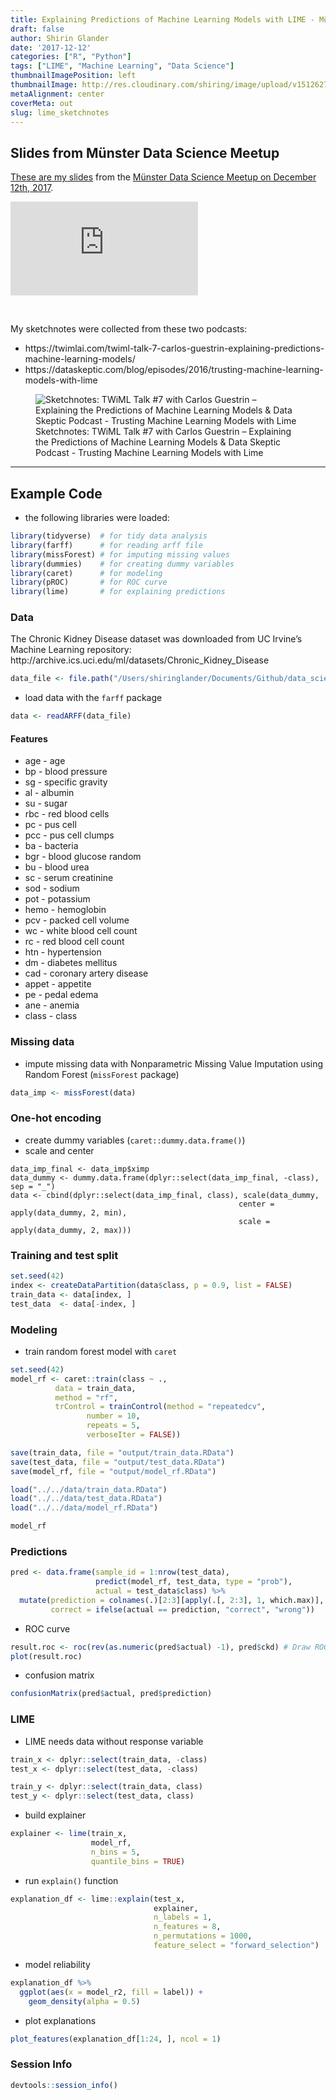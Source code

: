 ```yaml
---
title: Explaining Predictions of Machine Learning Models with LIME - Münster Data Science Meetup
draft: false
author: Shirin Glander
date: '2017-12-12'
categories: ["R", "Python"]
tags: ["LIME", "Machine Learning", "Data Science"]
thumbnailImagePosition: left
thumbnailImage: http://res.cloudinary.com/shiring/image/upload/v1512627737/lime_sketchnotes_guq6u5.jpg
metaAlignment: center
coverMeta: out
slug: lime_sketchnotes
---
```


## Slides from Münster Data Science Meetup

[These are my slides](http://res.cloudinary.com/shiring/image/upload/v1513090254/lime_meetup_slides_wvsh6s.pdf) from the [Münster Data Science Meetup on December 12th, 2017](https://www.meetup.com/Data-Science-Meetup-Muenster/events/244173239/).

![](http://res.cloudinary.com/shiring/image/upload/v1513090254/lime_meetup_slides_wvsh6s.pdf)

<br>

My sketchnotes were collected from these two podcasts:

- https://twimlai.com/twiml-talk-7-carlos-guestrin-explaining-predictions-machine-learning-models/
- https://dataskeptic.com/blog/episodes/2016/trusting-machine-learning-models-with-lime

![Sketchnotes: TWiML Talk #7 with Carlos Guestrin – Explaining the Predictions of Machine Learning Models & Data Skeptic Podcast - Trusting Machine Learning Models with Lime](http://res.cloudinary.com/shiring/image/upload/v1512627737/lime_sketchnotes_guq6u5.jpg)

---

## Example Code

- the following libraries were loaded:

```r
library(tidyverse)  # for tidy data analysis
library(farff)      # for reading arff file
library(missForest) # for imputing missing values
library(dummies)    # for creating dummy variables
library(caret)      # for modeling
library(pROC)       # for ROC curve
library(lime)       # for explaining predictions
```

### Data

The Chronic Kidney Disease dataset was downloaded from UC Irvine's Machine Learning repository:
http://archive.ics.uci.edu/ml/datasets/Chronic_Kidney_Disease

```r
data_file <- file.path("/Users/shiringlander/Documents/Github/data_science_meetup_ms/Chronic_Kidney_Disease/chronic_kidney_disease_full.arff")
```

- load data with the `farff` package

```r
data <- readARFF(data_file)
```

#### Features

- age	-	age	
- bp	-	blood pressure 
- sg	-	specific gravity 
- al	- albumin 
- su	-	sugar 
- rbc	-	red blood cells 
- pc	-	pus cell 
- pcc	-	pus cell clumps 
- ba	-	bacteria 
- bgr	-	blood glucose random 
- bu	-	blood urea 
- sc	-	serum creatinine 
- sod	-	sodium 
- pot	-	potassium 
- hemo	-	hemoglobin 
- pcv	-	packed cell volume 
- wc	-	white blood cell count 
- rc	-	red blood cell count 
- htn	-	hypertension 
- dm	-	diabetes mellitus 
- cad	-	coronary artery disease 
- appet	-	appetite 
- pe	-	pedal edema 
- ane	-	anemia 
- class	-	class

### Missing data

- impute missing data with Nonparametric Missing Value Imputation using Random Forest (`missForest` package)

```r
data_imp <- missForest(data)
```

### One-hot encoding

- create dummy variables (`caret::dummy.data.frame()`)
- scale and center

```{reval=FALSE}
data_imp_final <- data_imp$ximp
data_dummy <- dummy.data.frame(dplyr::select(data_imp_final, -class), sep = "_")
data <- cbind(dplyr::select(data_imp_final, class), scale(data_dummy, 
                                                   center = apply(data_dummy, 2, min),
                                                   scale = apply(data_dummy, 2, max)))
```

### Training and test split

```r
set.seed(42)
index <- createDataPartition(data$class, p = 0.9, list = FALSE)
train_data <- data[index, ]
test_data  <- data[-index, ]
```

### Modeling

- train random forest model with `caret`

```r
set.seed(42)
model_rf <- caret::train(class ~ .,
          data = train_data,
          method = "rf",
          trControl = trainControl(method = "repeatedcv", 
                 number = 10, 
                 repeats = 5, 
                 verboseIter = FALSE))
```

```r
save(train_data, file = "output/train_data.RData")
save(test_data, file = "output/test_data.RData")
save(model_rf, file = "output/model_rf.RData")
```

```r
load("../../data/train_data.RData")
load("../../data/test_data.RData")
load("../../data/model_rf.RData")
```

```r
model_rf
```

### Predictions

```r
pred <- data.frame(sample_id = 1:nrow(test_data),
                   predict(model_rf, test_data, type = "prob"),
                   actual = test_data$class) %>%
  mutate(prediction = colnames(.)[2:3][apply(.[, 2:3], 1, which.max)],
         correct = ifelse(actual == prediction, "correct", "wrong"))
```

- ROC curve

```r
result.roc <- roc(rev(as.numeric(pred$actual) -1), pred$ckd) # Draw ROC curve.
plot(result.roc)
```

- confusion matrix

```r
confusionMatrix(pred$actual, pred$prediction)
```

### LIME

- LIME needs data without response variable

```r
train_x <- dplyr::select(train_data, -class)
test_x <- dplyr::select(test_data, -class)

train_y <- dplyr::select(train_data, class)
test_y <- dplyr::select(test_data, class)
```

- build explainer

```r
explainer <- lime(train_x, 
                  model_rf, 
                  n_bins = 5, 
                  quantile_bins = TRUE)
```

- run `explain()` function

```r
explanation_df <- lime::explain(test_x, 
                                explainer, 
                                n_labels = 1, 
                                n_features = 8,
                                n_permutations = 1000,
                                feature_select = "forward_selection")
```

- model reliability

```r
explanation_df %>%
  ggplot(aes(x = model_r2, fill = label)) +
    geom_density(alpha = 0.5)
```

- plot explanations

```r
plot_features(explanation_df[1:24, ], ncol = 1)
```

### Session Info

```r
devtools::session_info()
```

